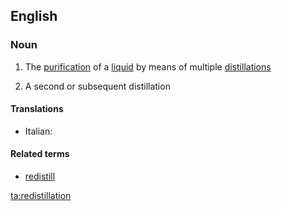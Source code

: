 ==English==

===Noun===
{{en-noun|-|s}}

#{{uncountable}} The [[purification]] of a [[liquid]] by means of multiple [[distillation]]s
#{{countable}} A second or subsequent distillation

====Translations====
{{trans-top}}
* Italian: {{t-|it|ridistillazione|f}}
{{trans-mid}}

{{trans-bottom}}

====Related terms====
*[[redistill]]

[[ta:redistillation]]